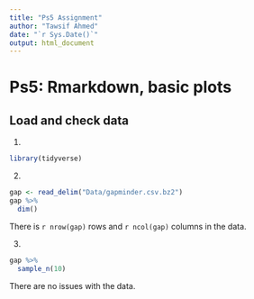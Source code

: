 ```yaml
---
title: "Ps5 Assignment"
author: "Tawsif Ahmed"
date: "`r Sys.Date()`"
output: html_document
---
```


# Ps5: Rmarkdown, basic plots

## Load and check data

1.
```r
library(tidyverse)
```

2.
```r
gap <- read_delim("Data/gapminder.csv.bz2")
gap %>% 
  dim()
```
There is `r nrow(gap)` rows and `r ncol(gap)` columns in the data.

3. 

```r
gap %>% 
  sample_n(10)
```
There are no issues with the data. 

##

